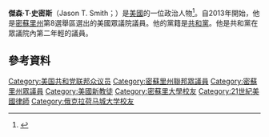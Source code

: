'''傑森·T·史密斯'''（Jason T. Smith；{{bd|1980年|6月16日}}）是[[美國|美國]]的一位政治人物<ref>{{cite web|url=http://www.house.mo.gov/member.aspx?district=150&year=2011|title=Representative Jason Smith|work=mo.gov|accessdate=March 18, 2015|archive-date=2017-02-22|archive-url=https://web.archive.org/web/20170222073448/http://house.mo.gov/member.aspx?year=2011&district=150|dead-url=no}}</ref>。自2013年開始，他是[[密蘇里州|密蘇里州]]第8選舉區選出的美國眾議院議員。他的黨籍是[[共和黨_(美國)|共和黨]]。他是共和黨在眾議院內第二年輕的議員。
== 參考資料 ==
{{reflist}}

{{DEFAULTSORT:Smith, Jason}}
[[Category:美国共和党联邦众议员|Category:美国共和党联邦众议员]]
[[Category:密蘇里州聯邦眾議員|Category:密蘇里州聯邦眾議員]]
[[Category:密蘇里州眾議員|Category:密蘇里州眾議員]]
[[Category:美國新教徒|Category:美國新教徒]]
[[Category:密蘇里大學校友|Category:密蘇里大學校友]]
[[Category:21世紀美國律師|Category:21世紀美國律師]]
[[Category:俄克拉荷马城大学校友|Category:俄克拉荷马城大学校友]]